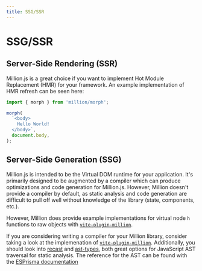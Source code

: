 ```yaml
---
title: SSG/SSR
---
```


# SSG/SSR

## Server-Side Rendering (SSR)

Million.js is a great choice if you want to implement Hot Module Replacement (HMR) for your framework. An example implementation of HMR refresh can be seen here:

```js
import { morph } from 'million/morph';

morph(
  `<body>
    Hello World!
  </body>`,
  document.body,
);
```

## Server-Side Generation (SSG)

Million.js is intended to be the Virtual DOM runtime for your application. It's primarily designed to be augmented by a compiler which can produce optimizations and code generation for Million.js. However, Million doesn't provide a compiler by default, as static analysis and code generation are difficult to pull off well without knowledge of the library (state, components, etc.).

However, Million does provide example implementations for virtual node `h` functions to raw objects with [`vite-plugin-million`](https://github.com/aidenybai/million/tree/v1.7.0/packages/vite-plugin-million).

If you are considering writing a compiler for your Million library, consider taking a look at the implemenation of [`vite-plugin-million`](https://github.com/aidenybai/million/tree/v1.7.0/packages/vite-plugin-million). Additionally, you should look into [recast](https://github.com/benjamn/recast) and [ast-types](https://github.com/benjamn/ast-types), both great options for JavaScript AST traversal for static analysis. The reference for the AST can be found with the [ESPrisma documentation](https://docs.esprima.org/en/latest/)
